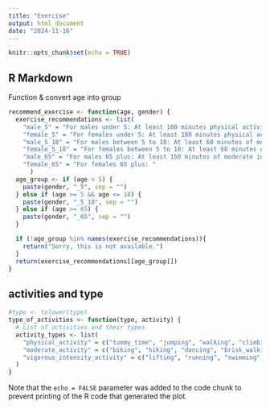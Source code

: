 ---
title: "Exercise"
output: html_document
date: "2024-11-16"
---

```{r setup, include=FALSE}
knitr::opts_chunk$set(echo = TRUE)
```

## R Markdown
Function & convert age into group

```{r cars}
recommend_exercise <- function(age, gender) {
  exercise_recommendations <- list(
    "male_5" = "For males under 5: At least 180 minutes physical activities per day, such as running, jumping, and climbing.",
    "female_5" = "For females under 5: At least 180 minutes physical activities per day, such as running, jumping, and climbing.",
    "male_5_18" = "For males between 5 to 18: At least 60 minutes of moderate or vigorous intensity physical activity per day.",
    "female_5_18" = "For females between 5 to 18: At least 60 minutes of moderate or vigorous intensity physical activity per day.",
    "male_65" = "For males 65 plus: At least 150 minutes of moderate intensity activity a week or 75 minutes of vigorous intensity activity.",
    "female_65" = "For females 65 plus: "
      )
  age_group <- if (age < 5) {
    paste(gender, "_5", sep = "")
  } else if (age >= 5 && age <= 18) {
    paste(gender, "_5_18", sep = "")
  } else if (age >= 65) {
    paste(gender, "_65", sep = "")
  }

  if (!age_group %in% names(exercise_recommendations)){
    return("Sorry, this is not available.")
  }
  return(exercise_recommendations[[age_group]])
}

```

## activities and type

```{r pressure, echo=FALSE}
#type <- tolower(type)
type_of_activities <- function(type, activity) {
  # List of activities and their types
  activity_types <- list(
    "physical_activity" = c("tummy_time", "jumping", "walking", "climbing"),
    "moderate_activity" = c("biking", "hiking", "dancing", "brisk_walking"),
    "vigorous_intensity_activity" = c("lifting", "running", "swimming", "aerobics")
  )
}
```

Note that the `echo = FALSE` parameter was added to the code chunk to prevent printing of the R code that generated the plot.
